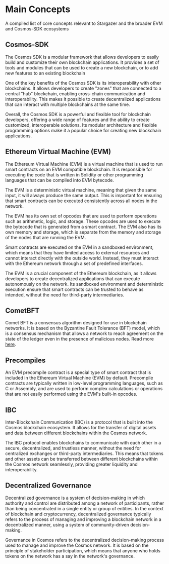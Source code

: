 # Main Concepts
A compiled list of core concepts relevant to Stargazer
and the broader EVM and Cosmos-SDK ecosystems

## Cosmos-SDK
The Cosmos SDK is a modular framework that allows developers 
to easily build and customize their own blockchain applications. 
It provides a set of tools and modules that can be used to create
a new blockchain, or to add new features to an existing blockchain

One of the key benefits of the Cosmos SDK is its interoperability with
other blockchains. It allows developers to create "zones" that are connected
to a central "hub" blockchain, enabling cross-chain communication and interoperability.
This makes it possible to create decentralized applications that can interact with
multiple blockchains at the same time.

Overall, the Cosmos SDK is a powerful and flexible tool for blockchain developers,
offering a wide range of features and the ability to create customized, interoperable
solutions. Its modular architecture and flexible programming options make it a popular
choice for creating new blockchain applications.

## Ethereum Virtual Machine (EVM)
The Ethereum Virtual Machine (EVM) is a virtual machine that is used to run smart contracts
on an EVM compatible blockchain. It is responsible for executing the code that is written in 
Solidity or other programming languages that can be compiled into EVM bytecode.

The EVM is a deterministic virtual machine, meaning that given the same input,
it will always produce the same output. This is important for ensuring
that smart contracts can be executed consistently across all nodes in the network.

The EVM has its own set of opcodes that are used to perform operations such as
arithmetic, logic, and storage. These opcodes are used to execute the bytecode
that is generated from a smart contract. The EVM also has its own memory and storage,
which is separate from the memory and storage of the nodes that are running the EVM.

Smart contracts are executed on the EVM in a sandboxed environment, which
means that they have limited access to external resources and cannot
interact directly with the outside world. Instead, they must interact
with the Ethereum network through a set of predefined interfaces.

The EVM is a crucial component of the Ethereum blockchain, as it allows
developers to create decentralized applications that can execute autonomously
on the network. Its sandboxed environment and deterministic execution ensure
that smart contracts can be trusted to behave as intended, without the need
for third-party intermediaries.

## CometBFT
Comet BFT is a consensus algorithm designed for use in blockchain networks.
It is based on the Byzantine Fault Tolerance (BFT) model,
which is a consensus mechanism that allows a network to reach
agreement on the state of the ledger even in the presence of malicious nodes. 
Read more [here](./what-is-pos).


## Precompiles
An EVM precompile contract is a special type of smart contract that is
included in the Ethereum Virtual Machine (EVM) by default. Precompile contracts
are typically written in low-level programming languages, such as C or Assembly,
and are used to perform complex calculations or operations that are not easily
performed using the EVM's built-in opcodes.

## IBC
Inter-Blockchain Communication (IBC) is a protocol that is built
into the Cosmos blockchain ecosystem. It allows for the transfer
of digital assets and data between different blockchains within
the Cosmos network.

The IBC protocol enables blockchains to communicate with each other
in a secure, decentralized, and trustless manner, without the need
for centralized exchanges or third-party intermediaries. This means
that tokens and other assets can be transferred between different 
blockchains within the Cosmos network seamlessly, providing greater 
liquidity and interoperability.

## Decentralized Governance
Decentralized governance is a system of decision-making in which 
authority and control are distributed among a network of participants, 
rather than being concentrated in a single entity or group of entities. 
In the context of blockchain and cryptocurrency, decentralized governance 
typically refers to the process of managing and improving a blockchain 
network in a decentralized manner, using a system of community-driven decision-making.

Governance in Cosmos refers to the decentralized decision-making process used 
to manage and improve the Cosmos network. It is based on the principle of stakeholder 
participation, which means that anyone who holds tokens on the network 
has a say in the network's governance.
